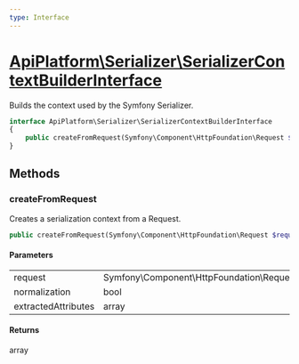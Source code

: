 ```yaml
---
type: Interface
---
```


# [ApiPlatform\Serializer\SerializerContextBuilderInterface](/docs/reference/Serializer/SerializerContextBuilderInterface)

Builds the context used by the Symfony Serializer.


```php
interface ApiPlatform\Serializer\SerializerContextBuilderInterface
{
    public createFromRequest(Symfony\Component\HttpFoundation\Request $request, bool $normalization, null|array $extractedAttributes): array
}
```
## Methods

### createFromRequest

Creates a serialization context from a Request.

```php
public createFromRequest(Symfony\Component\HttpFoundation\Request $request, bool $normalization, null|array $extractedAttributes): array
```

#### Parameters

<table><tbody>
<tr><td>request</td><td>Symfony\Component\HttpFoundation\Request</td><td></td></tr><tr><td>normalization</td><td>bool</td><td></td></tr><tr><td>extractedAttributes</td><td>array</td><td></td></tr>
</tbody>
</table>

#### Returns

array
